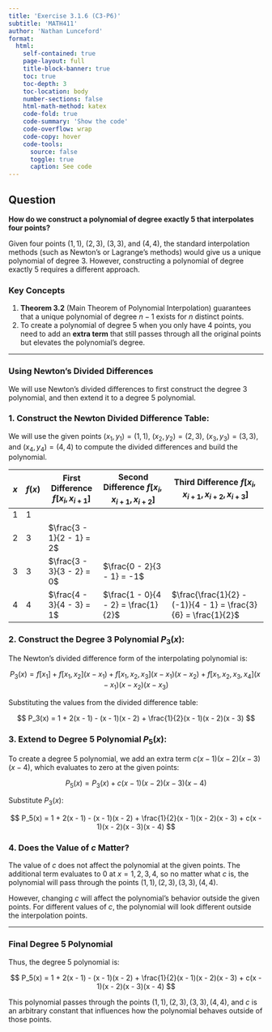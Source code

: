 ```yaml
---
title: 'Exercise 3.1.6 (C3-P6)'
subtitle: 'MATH411'
author: 'Nathan Lunceford'
format:
  html:
    self-contained: true
    page-layout: full
    title-block-banner: true
    toc: true
    toc-depth: 3
    toc-location: body
    number-sections: false
    html-math-method: katex
    code-fold: true
    code-summary: 'Show the code'
    code-overflow: wrap
    code-copy: hover
    code-tools:
      source: false
      toggle: true
      caption: See code
---
```


## Question

**How do we construct a polynomial of degree exactly 5 that interpolates four points?**

Given four points $(1, 1)$, $(2, 3)$, $(3, 3)$, and $(4, 4)$, the standard interpolation methods (such as Newton’s or Lagrange’s methods) would give us a unique polynomial of degree 3. However, constructing a polynomial of degree exactly 5 requires a different approach.

### Key Concepts

1. **Theorem 3.2** (Main Theorem of Polynomial Interpolation) guarantees that a unique polynomial of degree $n-1$ exists for $n$ distinct points.
2. To create a polynomial of degree 5 when you only have 4 points, you need to add an **extra term** that still passes through all the original points but elevates the polynomial’s degree.

---

### Using Newton's Divided Differences

We will use Newton’s divided differences to first construct the degree 3 polynomial, and then extend it to a degree 5 polynomial.

### 1. Construct the Newton Divided Difference Table:

We will use the given points $(x_1, y_1) = (1, 1)$, $(x_2, y_2) = (2, 3)$, $(x_3, y_3) = (3, 3)$, and $(x_4, y_4) = (4, 4)$ to compute the divided differences and build the polynomial.

| $x$ | $f(x)$ | First Difference $f[x_i, x_{i+1}]$ | Second Difference $f[x_i, x_{i+1}, x_{i+2}]$ | Third Difference $f[x_i, x_{i+1}, x_{i+2}, x_{i+3}]$           |
| --- | ------ | ---------------------------------- | -------------------------------------------- | -------------------------------------------------------------- |
| 1   | 1      |                                    |                                              |                                                                |
| 2   | 3      | $\frac{3 - 1}{2 - 1} = 2$          |                                              |                                                                |
| 3   | 3      | $\frac{3 - 3}{3 - 2} = 0$          | $\frac{0 - 2}{3 - 1} = -1$                   |                                                                |
| 4   | 4      | $\frac{4 - 3}{4 - 3} = 1$          | $\frac{1 - 0}{4 - 2} = \frac{1}{2}$          | $\frac{\frac{1}{2} - (-1)}{4 - 1} = \frac{3}{6} = \frac{1}{2}$ |

### 2. Construct the Degree 3 Polynomial $P_3(x)$:

The Newton's divided difference form of the interpolating polynomial is:

$$
P_3(x) = f[x_1] + f[x_1, x_2](x - x_1) + f[x_1, x_2, x_3](x - x_1)(x - x_2) + f[x_1, x_2, x_3, x_4](x - x_1)(x - x_2)(x - x_3)
$$

Substituting the values from the divided difference table:

$$
P_3(x) = 1 + 2(x - 1) - (x - 1)(x - 2) + \frac{1}{2}(x - 1)(x - 2)(x - 3)
$$

### 3. Extend to Degree 5 Polynomial $P_5(x)$:

To create a degree 5 polynomial, we add an extra term $c(x - 1)(x - 2)(x - 3)(x - 4)$, which evaluates to zero at the given points:

$$
P_5(x) = P_3(x) + c(x - 1)(x - 2)(x - 3)(x - 4)
$$

Substitute $P_3(x)$:

$$
P_5(x) = 1 + 2(x - 1) - (x - 1)(x - 2) + \frac{1}{2}(x - 1)(x - 2)(x - 3) + c(x - 1)(x - 2)(x - 3)(x - 4)
$$

### 4. Does the Value of $c$ Matter?

The value of $c$ does not affect the polynomial at the given points. The additional term evaluates to 0 at $x = 1, 2, 3, 4$, so no matter what $c$ is, the polynomial will pass through the points $(1, 1), (2, 3), (3, 3), (4, 4)$.

However, changing $c$ will affect the polynomial's behavior outside the given points. For different values of $c$, the polynomial will look different outside the interpolation points.

---

### Final Degree 5 Polynomial

Thus, the degree 5 polynomial is:

$$
P_5(x) = 1 + 2(x - 1) - (x - 1)(x - 2) + \frac{1}{2}(x - 1)(x - 2)(x - 3) + c(x - 1)(x - 2)(x - 3)(x - 4)
$$

This polynomial passes through the points $(1, 1), (2, 3), (3, 3), (4, 4)$, and $c$ is an arbitrary constant that influences how the polynomial behaves outside of those points.

